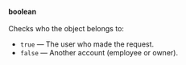 **boolean**<br/><br/>Checks who the object belongs to:

- `true` — The user who made the request.
- `false` — Another account (employee or owner).